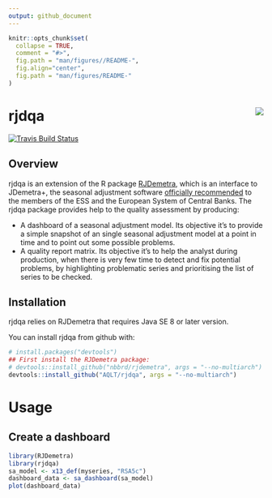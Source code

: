 ```yaml
---
output: github_document
---
```


<!-- README.md is generated from README.Rmd. Please edit that file -->

```r
knitr::opts_chunk$set(
  collapse = TRUE,
  comment = "#>",
  fig.path = "man/figures//README-",
  fig.align="center",
  fig.path = "man/figures/README-"
)
```


# rjdqa  <img src="man/figures/logo.png" align="right" />

[![Travis Build Status](https://travis-ci.org/aqlt/rjdqa.svg?branch=master)](https://travis-ci.org/aqlt/rjdqa)

## Overview

rjdqa is an extension of the R package [RJDemetra](https://github.com/nbbrd/rjdemetra), which is an interface to JDemetra+, the seasonal adjustment software [officially recommended](https://ec.europa.eu/eurostat/cros/system/files/Jdemetra_%20release.pdf) to the members of the ESS and the European System of Central Banks. The rjdqa package provides help to the quality assessment by producing:

- A dashboard of a seasonal adjustment model. Its objective it's to provide a simple snapshot of an single seasonal adjustment model at a point in time and to point out some possible problems.  
- A quality report matrix. Its objective it's to help the analyst during production, when there is very few time to detect and fix potential problems, by highlighting problematic series and prioritising the list of series to be checked.

## Installation

rjdqa relies on RJDemetra that requires Java SE 8 or later version.

You can install rjdqa from github with:

```r
# install.packages("devtools")
## First install the RJDemetra package:
# devtools::install_github("nbbrd/rjdemetra", args = "--no-multiarch")
devtools::install_github("AQLT/rjdqa", args = "--no-multiarch")
```


# Usage

## Create a dashboard

```r
library(RJDemetra)
library(rjdqa)
sa_model <- x13_def(myseries, "RSA5c")
dashboard_data <- sa_dashboard(sa_model)
plot(dashboard_data)
```

